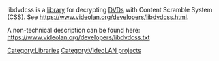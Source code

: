 {{Lowercase}}
{{Wikipedia|libdvdcss}}
{{Open}}

libdvdcss is a [[library]] for decrypting [[DVD]]s with Content Scramble System (CSS). See https://www.videolan.org/developers/libdvdcss.html.

A non-technical description can be found here: https://www.videolan.org/developers/libdvdcss.txt

[[Category:Libraries]]
[[Category:VideoLAN projects]]